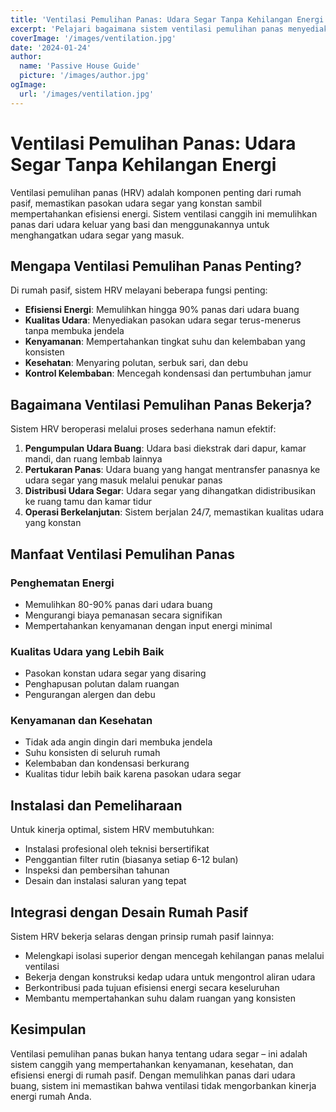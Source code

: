```yaml
---
title: 'Ventilasi Pemulihan Panas: Udara Segar Tanpa Kehilangan Energi'
excerpt: 'Pelajari bagaimana sistem ventilasi pemulihan panas menyediakan udara segar sambil mempertahankan efisiensi energi di rumah pasif.'
coverImage: '/images/ventilation.jpg'
date: '2024-01-24'
author:
  name: 'Passive House Guide'
  picture: '/images/author.jpg'
ogImage:
  url: '/images/ventilation.jpg'
---
```


# Ventilasi Pemulihan Panas: Udara Segar Tanpa Kehilangan Energi

Ventilasi pemulihan panas (HRV) adalah komponen penting dari rumah pasif, memastikan pasokan udara segar yang konstan sambil mempertahankan efisiensi energi. Sistem ventilasi canggih ini memulihkan panas dari udara keluar yang basi dan menggunakannya untuk menghangatkan udara segar yang masuk.

## Mengapa Ventilasi Pemulihan Panas Penting?

Di rumah pasif, sistem HRV melayani beberapa fungsi penting:

- **Efisiensi Energi**: Memulihkan hingga 90% panas dari udara buang
- **Kualitas Udara**: Menyediakan pasokan udara segar terus-menerus tanpa membuka jendela
- **Kenyamanan**: Mempertahankan tingkat suhu dan kelembaban yang konsisten
- **Kesehatan**: Menyaring polutan, serbuk sari, dan debu
- **Kontrol Kelembaban**: Mencegah kondensasi dan pertumbuhan jamur

## Bagaimana Ventilasi Pemulihan Panas Bekerja?

Sistem HRV beroperasi melalui proses sederhana namun efektif:

1. **Pengumpulan Udara Buang**: Udara basi diekstrak dari dapur, kamar mandi, dan ruang lembab lainnya
2. **Pertukaran Panas**: Udara buang yang hangat mentransfer panasnya ke udara segar yang masuk melalui penukar panas
3. **Distribusi Udara Segar**: Udara segar yang dihangatkan didistribusikan ke ruang tamu dan kamar tidur
4. **Operasi Berkelanjutan**: Sistem berjalan 24/7, memastikan kualitas udara yang konstan

## Manfaat Ventilasi Pemulihan Panas

### Penghematan Energi
- Memulihkan 80-90% panas dari udara buang
- Mengurangi biaya pemanasan secara signifikan
- Mempertahankan kenyamanan dengan input energi minimal

### Kualitas Udara yang Lebih Baik
- Pasokan konstan udara segar yang disaring
- Penghapusan polutan dalam ruangan
- Pengurangan alergen dan debu

### Kenyamanan dan Kesehatan
- Tidak ada angin dingin dari membuka jendela
- Suhu konsisten di seluruh rumah
- Kelembaban dan kondensasi berkurang
- Kualitas tidur lebih baik karena pasokan udara segar

## Instalasi dan Pemeliharaan

Untuk kinerja optimal, sistem HRV membutuhkan:

- Instalasi profesional oleh teknisi bersertifikat
- Penggantian filter rutin (biasanya setiap 6-12 bulan)
- Inspeksi dan pembersihan tahunan
- Desain dan instalasi saluran yang tepat

## Integrasi dengan Desain Rumah Pasif

Sistem HRV bekerja selaras dengan prinsip rumah pasif lainnya:

- Melengkapi isolasi superior dengan mencegah kehilangan panas melalui ventilasi
- Bekerja dengan konstruksi kedap udara untuk mengontrol aliran udara
- Berkontribusi pada tujuan efisiensi energi secara keseluruhan
- Membantu mempertahankan suhu dalam ruangan yang konsisten

## Kesimpulan

Ventilasi pemulihan panas bukan hanya tentang udara segar – ini adalah sistem canggih yang mempertahankan kenyamanan, kesehatan, dan efisiensi energi di rumah pasif. Dengan memulihkan panas dari udara buang, sistem ini memastikan bahwa ventilasi tidak mengorbankan kinerja energi rumah Anda.
